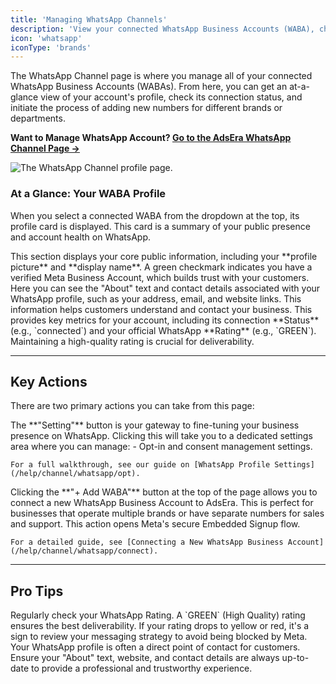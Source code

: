 ```yaml
---
title: 'Managing WhatsApp Channels'
description: 'View your connected WhatsApp Business Accounts (WABA), check their status, and access settings.'
icon: 'whatsapp'
iconType: 'brands'
---
```

The WhatsApp Channel page is where you manage all of your connected WhatsApp Business Accounts (WABAs). From here, you can get an at-a-glance view of your account's profile, check its connection status, and initiate the process of adding new numbers for different brands or departments.

**Want to Manage WhatsApp Account? [Go to the AdsEra WhatsApp Channel Page &rarr;](https://app.adsera.in/dashboard/channel/whatsapp)**

![The WhatsApp Channel profile page.](https://sgp1.digitaloceanspaces.com/whatsera/53f2d0b3-00a9-48d9-89d5-012bb08fb066_wa_profile.png)

### At a Glance: Your WABA Profile

When you select a connected WABA from the dropdown at the top, its profile card is displayed. This card is a summary of your public presence and account health on WhatsApp.

<CardGroup>
  <Card title="Profile & Brand Identity" icon="id-badge">
    This section displays your core public information, including your **profile picture** and **display name**. A green checkmark indicates you have a verified Meta Business Account, which builds trust with your customers.
  </Card>
  <Card title="Business Information" icon="building">
    Here you can see the "About" text and contact details associated with your WhatsApp profile, such as your address, email, and website links. This information helps customers understand and contact your business.
  </Card>
  <Card title="Account Health & Status" icon="signal">
    This provides key metrics for your account, including its connection **Status** (e.g., `connected`) and your official WhatsApp **Rating** (e.g., `GREEN`). Maintaining a high-quality rating is crucial for deliverability.
  </Card>
</CardGroup>

---

## Key Actions

There are two primary actions you can take from this page:

<AccordionGroup>
  <Accordion title="Accessing Opt-in Settings (⚙️)">
    The **"Setting"** button is your gateway to fine-tuning your business presence on WhatsApp. Clicking this will take you to a dedicated settings area where you can manage:
    - Opt-in and consent management settings.
    
    For a full walkthrough, see our guide on [WhatsApp Profile Settings](/help/channel/whatsapp/opt).
  </Accordion>
  <Accordion title="Adding a New WABA">
    Clicking the **"+ Add WABA"** button at the top of the page allows you to connect a new WhatsApp Business Account to AdsEra. This is perfect for businesses that operate multiple brands or have separate numbers for sales and support. This action opens Meta's secure Embedded Signup flow.

    For a detailed guide, see [Connecting a New WhatsApp Business Account](/help/channel/whatsapp/connect).
  </Accordion>
</AccordionGroup>

---

## Pro Tips

<CardGroup>
  <Card title="Monitor Your Quality Rating" icon="shield-halved">
    Regularly check your WhatsApp Rating. A `GREEN` (High Quality) rating ensures the best deliverability. If your rating drops to yellow or red, it's a sign to review your messaging strategy to avoid being blocked by Meta.
  </Card>
  <Card title="Keep Your Profile Current" icon="info-circle">
    Your WhatsApp profile is often a direct point of contact for customers. Ensure your "About" text, website, and contact details are always up-to-date to provide a professional and trustworthy experience.
  </Card>
</CardGroup>